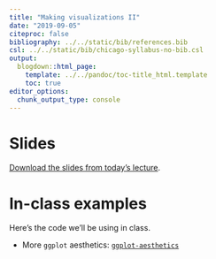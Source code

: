 ```yaml
---
title: "Making visualizations II"
date: "2019-09-05"
citeproc: false
bibliography: ../../static/bib/references.bib
csl: ../../static/bib/chicago-syllabus-no-bib.csl
output:
  blogdown::html_page:
    template: ../../pandoc/toc-title_html.template
    toc: true
editor_options: 
  chunk_output_type: console
---
```


# Slides


[Download the slides from today's lecture](/images/slides/04-viz2.pdf).


# In-class examples

Here's the code we'll be using in class. 

- More `ggplot` aesthetics: [<i class="fas fa-file-archive"></i> `ggplot-aesthetics`](/files/ggplot-aesthetics.R)


